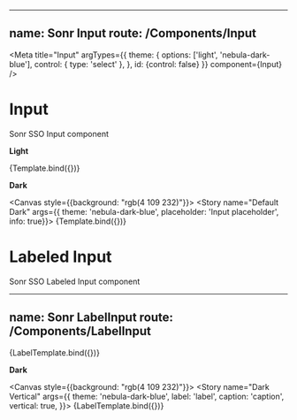 
<!-- Input.stories.mdx -->


---
name: Sonr Input
route: /Components/Input
---

<Meta
  title="Input"
  argTypes={{
    theme: {
      options: ['light', 'nebula-dark-blue'],
      control: {
        type: 'select'
      },
    },
    id: {control: false}
  }}
  component={Input}
/>

# Input
Sonr SSO Input component


**Light**

<Canvas>
    <Story name="Default" args={{ placeholder: 'Input placeholder', icon: 'person', clear: true }}>
      {Template.bind({})}
    </Story>
</Canvas>

**Dark**

<Canvas style={{background: "rgb(4 109 232)"}}>
    <Story name="Default Dark" args={{ theme: 'nebula-dark-blue', placeholder: 'Input placeholder', info: true}}>
      {Template.bind({})}
    </Story>
</Canvas>

# Labeled Input
Sonr SSO Labeled Input component

---
name: Sonr LabelInput
route: /Components/LabelInput
---


<Canvas>
    <Story name="Vertical"
      args={{
        label: 'label',
        caption: 'caption',
        vertical: true,
    }}>
      {LabelTemplate.bind({})}
    </Story>
</Canvas>

**Dark**

<Canvas style={{background: "rgb(4 109 232)"}}>
    <Story name="Dark Vertical"
      args={{
        theme: 'nebula-dark-blue',
        label: 'label',
        caption: 'caption',
        vertical: true,
    }}>
      {LabelTemplate.bind({})}
    </Story>
</Canvas>
